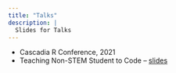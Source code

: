 ```yaml
---
title: "Talks"
description: | 
  Slides for Talks
---
```


- Cascadia R Conference, 2021
- Teaching Non-STEM Student to Code
-- [slides](https://npaterno.github.io/cascadia_r_2021_talk/#1)